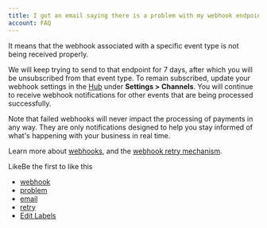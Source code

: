 ```yaml
---
title: I got an email saying there is a problem with my webhook endpoint. What does this mean?
account: FAQ 
---
```


It means that the webhook associated with a specific event type is not being received properly.

We will keep trying to send to that endpoint for 7 days, after which you will be unsubscribed from that event type. To remain subscribed, update your webhook settings in the [Hub](https://hub.checkout.com) under **Settings > Channels**. You will continue to receive webhook notifications for other events that are being processed successfully.

Note that failed webhooks will never impact the processing of payments in any way. They are only notifications designed to help you stay informed of what's happening with your business in real time.

Learn more about [webhooks](/display/DOCS/Webhooks), and the [webhook retry mechanism](https://docs.checkout.com/reporting-and-insights/webhooks#Webhooks-webhookretries).

LikeBe the first to like this

*   [webhook](/label/FAQ/webhook)
*   [problem](/label/FAQ/problem)
*   [email](/label/FAQ/email)
*   [retry](/label/FAQ/retry)
*   [Edit Labels](# "Edit Labels (Type 'l')")




